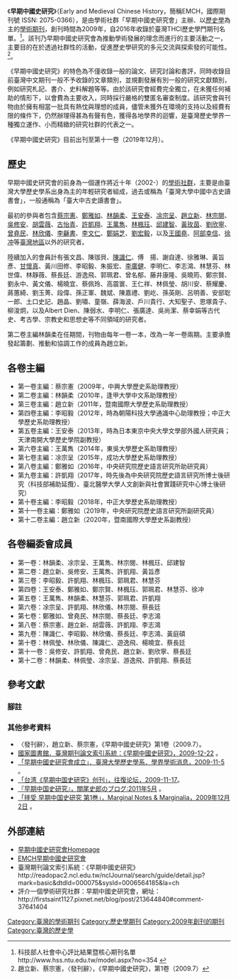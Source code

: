 《'''早期中國史研究'''》（Early and Medieval Chinese History，簡稱EMCH，國際期刊號 ISSN: 2075-0366），是由學術社群「早期中國史研究會」主辦、以[[歷史學|歷史學]]為主的[[學術期刊|學術期刊]]，創刊時間為2009年，自2016年收錄於臺灣THCI歷史學門期刊名單。<ref>科技部人社會中心評比結果暨核心期刊名單http://www.hss.ntu.edu.tw/model.aspx?no=354 {{Wayback|url=http://www.hss.ntu.edu.tw/model.aspx?no=354 |date=20200716122854 }}</ref>。該刊乃早期中國史研究會為推動學術發展的理念而進行的主要活動之一，主要目的在於透過社群性的活動，促進歷史學研究的多元交流與探索發的可能性。<ref>趙立新、蔡宗憲，〈發刊辭〉，《早期中國史研究》，第1卷（2009.7）</ref>。

《早期中國史研究》的特色為不僅收錄一般的論文、研究討論和書評，同時收錄目前臺灣中文期刊一般不予收錄的文章類別，並規劃發展有別一般的研究文獻類別，例如研究札記、書介、史料解題等等。由於該研究會經費完全獨立，在未獲任何補助的情形下，以會費為主要收入，同時採行嚴格的雙匿名審查制度。該研究會與刊物由於擁有相當一批具有熱忱與理想的成員，儘管未獲外在環境的支持以及經費有限的條件下，仍然辦理得甚為有聲有色，獲得各地學界的迴響，是臺灣歷史學界一種獨立運作、小而精緻的研究社群的代表之一。

《早期中國史研究》目前出刊至第十一卷（2019年12月）。

==歷史==
早期中國史研究會的前身為一個運作將近十年（2002-）的[[學術社群|學術社群]]，主要是由臺灣大學歷史學系出身為主的年輕研究者組成，過去或稱為「臺灣大學中國中古史讀書會」，一般通稱為「臺大中古史讀書會」。

最初的參與者包含[[蔡宗憲|蔡宗憲]]、[[鄭雅如|鄭雅如]]、[[林韻柔|林韻柔]]、[[王安泰|王安泰]]、[[凃宗呈|凃宗呈]]、[[趙立新|趙立新]]、[[林宗閱|林宗閱]]、[[吳修安|吳修安]]、[[胡雲薇|胡雲薇]]、[[古怡青|古怡青]]、[[許凱翔|許凱翔]]、[[王萬雋|王萬雋]]、[[林楓珏|林楓珏]]、[[邱建智|邱建智]]、[[黃玫茵|黃玫茵]]、[[劉欣寧|劉欣寧]]、[[曾堯民|曾堯民]]、[[林欣儀|林欣儀]]、[[李龢書|李龢書]]、[[李文仁|李文仁]]、[[鄭娟芝|鄭娟芝]]、[[劉宏毅|劉宏毅]]，以及[[王國堯|王國堯]]、[[阿部幸信|阿部幸信]]、[[徐冲|徐冲]]等[[臺灣地區|臺灣地區]]以外的研究者。

陸續加入的會員計有張文昌、陳珈貝、[[陳識仁|陳識仁]]、傅　揚、謝自達、徐雅琳、黃旨彥、[[甘懷真|甘懷真]]、黃川田修、李昭毅、朱振宏、[[李廣健|李廣健]]、李明仁、李志鴻、林慧芬、林世偉、林靜薇、蔡長廷、游逸飛、郭珮君、曾名郁、藤井康隆、吳曉筠、鄭宗賢、劉永中、黃文儀、楊曉宜、蔡佩玲、高震寰、王仁祥、林佩瑩、胡川安、蔡耀慶、蔣蕙綺、劉玉菁、段偉、孫正軍、魏斌、陳嘉禮、劉屹、孫英剛、呂明善、安部聡一郎、土口史記、趙晶、劉嘯、童嶺、薛海波、戶川貴行、大知聖子、恩塚貴子、柳浚炯，以及Albert Dien、陳弱水、李明仁、張廣達、吳尚潔、蔡幸娟等古代史、考古學、宗教史和思想史等不同領域的研究者。

第二卷主編林韻柔在任期間，刊物由每年一卷一本，改為一年一卷兩期。主要承擔發起籌劃、推動和協調工作的成員為趙立新。

==各卷主編==
*第一卷主編：蔡宗憲（2009年，中興大學歷史系助理教授）
*第二卷主編：林韻柔（2010年，逢甲大學中文系助理教授）
*第三卷主編：趙立新（2011年，暨南國際大學歷史系助理教授）
*第四卷主編：李昭毅（2012年，時為朝陽科技大學通識中心助理教授；中正大學歷史系助理教授）
*第五卷主編：王安泰（2013年，時為日本東京中央大學文學部外國人研究員；天津南開大學歷史學院副教授）
*第六卷主編：王萬雋（2014年，東吳大學歷史系助理教授）
*第七卷主編：凃宗呈（2015年，成功大學歷史系助理教授）
*第八卷主編：鄭雅如（2016年，中央研究院歷史語言研究所助研究員）
*第九卷主編：許凱翔（2017年，時先後為中央研究院歷史語言研究所博士後研究（科技部補助延攬）、臺北醫學大學人文創新與社會實踐研究中心博士後研究）
*第十卷主編：李昭毅（2018年，中正大學歷史系助理教授）
*第十一卷主編：鄭雅如（2019年，中央研究院歷史語言研究所副研究員）
*第十二卷主編：趙立新（2020年，暨南國際大學歷史系副教授）

==各卷編委會成員==
*第一卷：林韻柔、凃宗呈、王萬雋、林宗閱、林楓玨、邱建智
*第二卷：趙立新、吳修安、王萬雋、許凱翔、黃旨彥
*第三卷：李昭毅、許凱翔、林楓珏、郭珮君、林慧芬
*第四卷：王安泰、鄭雅如、鄭宗賢、林楓珏、郭珮君、林慧芬、徐冲
*第五卷：王萬雋、林韻柔、林慧芬、郭珮君、許凱翔
*第六卷：凃宗呈、許凱翔、林欣儀、林宗閱、蔡長廷
*第七卷：鄭雅如、曾堯民、林宗閱、蔡長廷、李志鴻
*第八卷：蔡宗憲、趙立新、胡雲薇、許凱翔、李志鴻
*第九卷：陳識仁、李昭毅、林欣儀、蔡長廷、李志鴻、黃庭碩
*第十卷：林佩瑩、林欣儀、陳識仁、遊逸飛、楊曉宜、蔡長廷
*第十一卷：吳修安、許凱翔、曾堯民、趙立新、劉欣寧、蔡長廷
*第十二卷：林韻柔、林佩瑩、凃宗呈、游逸飛、許凱翔、蔡長廷

==參考文獻==
===腳註===
<references />

===其他参考資料===
*〈發刊辭〉，趙立新、蔡宗憲，《早期中國史研究》第1卷（2009.7）。
*[http://readopac2.ncl.edu.tw/nclJournal/search/guide/detail.jsp?mark=basic&dtdId=000075&sysId=0006564185&la=ch 國家圖書館．臺灣期刊論文索引系統：《早期中國史研究》，2009-12-22] {{Wayback|url=http://readopac2.ncl.edu.tw/nclJournal/search/guide/detail.jsp?mark=basic&dtdId=000075&sysId=0006564185&la=ch |date=20200109070652 }}。
*[http://homepage.ntu.edu.tw/~history/public_html/09info/other.html 「早期中國史研究會成立」．臺灣大學歷史學系．學界學術消息，2009-11-5] {{Wayback|url=http://homepage.ntu.edu.tw/~history/public_html/09info/other.html |date=20150328233835 }}。
*[http://www.wangf.net/vbb2/showthread.php?threadid=25283 「台湾《早期中国史研究》创刊」，往復论坛，2009-11-17]{{dead link|date=2017年12月 |bot=InternetArchiveBot |fix-attempted=yes }}。
*[http://sekio516.exblog.jp/14867725/ 『早期中国史研究』，關尾史郎のブログ:2011年5月] {{Wayback|url=http://sekio516.exblog.jp/14867725/ |date=20170704100717 }}。
*[http://iwamoto.asablo.jp/blog/2009/12/02/4735930 「拝受 早期中国史研究 第1巻」，Marginal Notes & Marginalia，2009年12月2日] {{Wayback|url=http://iwamoto.asablo.jp/blog/2009/12/02/4735930 |date=20160304035204 }}。

==外部連結==
*[http://emchistory.blogspot.com/ 早期中國史研究會Homepage] {{Wayback|url=http://emchistory.blogspot.com/ |date=20200815203117 }}
*[https://zh-tw.facebook.com/EMCH%E6%97%A9%E6%9C%9F%E4%B8%AD%E5%9C%8B%E5%8F%B2%E7%A0%94%E7%A9%B6-460591194078476/info?tab=page_info EMCH早期中國史研究會]
*臺灣期刊論文索引系統：《早期中國史研究》http://readopac2.ncl.edu.tw/nclJournal/search/guide/detail.jsp?mark=basic&dtdId=000075&sysId=0006564185&la=ch {{Wayback|url=http://readopac2.ncl.edu.tw/nclJournal/search/guide/detail.jsp?mark=basic&dtdId=000075&sysId=0006564185&la=ch |date=20200109070652 }}
*評介一個學術研究社群：早期中國史研究會，網址：http://firstsaint1127.pixnet.net/blog/post/213644840#comment-37641404 {{Wayback|url=http://firstsaint1127.pixnet.net/blog/post/213644840#comment-37641404 |date=20160401213849 }}

{{DEFAULTSORT:zaochi zhonguoshi yanjiu}}
[[Category:臺灣的學術期刊|Category:臺灣的學術期刊]]
[[Category:歷史學期刊|Category:歷史學期刊]]
[[Category:2009年創刊的期刊|Category:2009年創刊的期刊]]
[[Category:臺灣的歷史學|Category:臺灣的歷史學]]